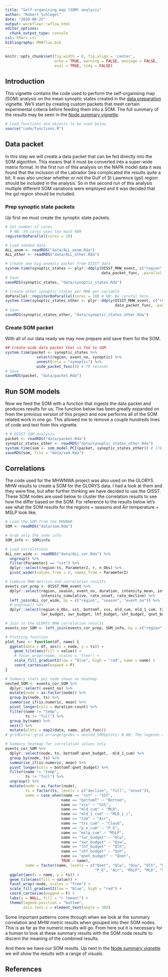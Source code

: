 ```yaml
---
title: "Self-organising map (SOM) analysis"
author: "Robert Schlegel"
date: "2020-08-25"
output: workflowr::wflow_html
editor_options:
  chunk_output_type: console
csl: FMars.csl
bibliography: MHWflux.bib
---
```


```r
knitr::opts_chunk$set(fig.width = 8, fig.align = 'center',
                      echo = TRUE, warning = FALSE, message = FALSE, 
                      eval = TRUE, tidy = FALSE)
```

## Introduction

This vignette contains the code used to perform the self-organising map (SOM) analysis on the mean synoptic states created in the [data preparation](https://robwschlegel.github.io/MHWflux/data-prep.html) vignette. We'll start by creating custom packets that meet certain experimental criteria before feeding them into a SOM. The full summary of the results may be seen in the [Node summary vignette](https://robwschlegel.github.io/MHWflux/node-summary.html).

```r
# Load functions and objects to be used below
source("code/functions.R")
```

## Data packet

In this step we will create a data packet that can be fed directly into the SOM algorithm. This means that it must be converted into a super-wide matrix format. In the first run of this analysis on the NAPA model data it was found that the inclusion of the Labrador Sea complicated the results quite a bit. It was also unclear whether or not the Gulf of St Lawrence (gsl) region should be included in the analysis. So in the second run of this analysis multiple different SOM variations were employed and it was decided that the gsl region should be included.

### Prep synoptic state packets

Up first we must create the synoptic state packets.

```r
# Set number of cores
  # NB: 50 cores uses too much RAM
registerDoParallel(cores = 20)

# Load needed data
ALL_anom <- readRDS("data/ALL_anom.Rda")
ALL_other <- readRDS("data/ALL_other.Rda")

# Create one big anomaly packet from OISST data
system.time(synoptic_states <- plyr::ddply(OISST_MHW_event, c("region", "event_no"),
                                           data_packet_func, .parallel = T, df = ALL_anom)) # 129 seconds
# Save
saveRDS(synoptic_states, "data/synoptic_states.Rda")

# Create other synoptic states per MHW per variable
doParallel::registerDoParallel(cores = 10) # NB: Be careful here...
system.time(synoptic_states_other <- plyr::ddply(OISST_MHW_event, c("region", "event_no"),
                                                 data_packet_func, .parallel = T, df = ALL_other)) # 212 seconds
# Save
saveRDS(synoptic_states_other, "data/synoptic_states_other.Rda")
```

### Create SOM packet

With all of our data ready we may now prepare and save them for the SOM.

```r
## Create wide data packet that is fed to SOM
system.time(packet <- synoptic_states %>%
              select(region, event_no, synoptic) %>%
              unnest(cols = "synoptic") %>%
              wide_packet_func()) # 79 seconds
# Save
saveRDS(packet, "data/packet.Rda")
```

## Run SOM models

Now we feed the SOM with a function that ingests the data packet and produces results for us. The function below has been greatly expanded on from the previous version of this project and now performs all of the SOM related work in one go. This allowed me to remove a couple hundreds lines of code and text from this vignette.

```r
# # OISST SOM analysis
packet <- readRDS("data/packet.Rda")
synoptic_states_other <- readRDS("data/synoptic_states_other.Rda")
system.time(som <- som_model_PCI(packet, synoptic_states_other)) # 176 seconds
saveRDS(som, file = "data/som.Rda")
```

## Correlations

The code used for the MHWNWA project was also used on the GLORYS MHW results to create a SOM for the GLORYS data. I had a look at them and they were fine, but after further thinking we have decided to use the OISST. These SOM nodes are used below to cluster the correlation results to see how the differ based on the SOM. For reference to the results below let's see what the SOM results for the regions + seasons and Air temperature + MSLP look like.

```r
# Load the SOM from the MHWNWA
SOM <- readRDS("data/som.Rda")

# Grab only the node info
SOM_info <- SOM$info

# Load correlations
ALL_cor_wide <- readRDS("data/ALL_cor.Rda") %>% 
  ungroup() %>% 
  filter(Parameter1 == "sst") %>% 
  dplyr::select(region:ts, Parameter2, r, n_Obs) %>% 
  pivot_wider(values_from = r, names_from = Parameter2)

# Combine MHW metrics and correlation results
events_cor_prep <- OISST_MHW_event %>% 
  dplyr::select(region, season, event_no, duration, intensity_mean, intensity_max, 
                intensity_cumulative, rate_onset, rate_decline) %>% 
  left_join(ALL_cor_wide, by = c("region", "season", "event_no")) %>% 
  # ungroup() %>% 
  dplyr::select(region:n_Obs, sst, bottomT, sss, mld_cum, mld_1_cum, t2m, tcc_cum, p_e_cum, mslp_cum,
                lwr_budget, swr_budget, lhf_budget, shf_budget, qnet_budget)

# Join to the GLORYS MHW correlation results
events_cor_SOM <- left_join(events_cor_prep, SOM_info, by = c("region", "event_no"))

# Plotting function
plot_func <- function(df, name) {
  ggplot(data = df, aes(x = node, y = ts)) +
    geom_tile(aes(fill = value)) +
    # facet_wrap(~name, scales = "free") +
    scale_fill_gradient2(low = "blue", high = "red", name = name) +
    coord_cartesian(expand = F)
}

# Summary stats per node shown as heatmap
nested_SOM <- events_cor_SOM %>% 
  dplyr::select(-event_no) %>% 
  mutate(node = as.factor(node)) %>% 
  group_by(node, ts) %>% 
  summarise_if(is.numeric, mean) %>% 
  pivot_longer(cols = duration:count) %>%
  filter(name != "temp",
         ts != "full") %>%
  group_by(name) %>% 
  nest() %>% 
  mutate(plots = map2(data, name, plot_func)) 
# gridExtra::grid.arrange(grobs = nested_SOM$plots) # NB: The legends are too large for HTML

# Summary heatmap for correlation values only
events_cor_SOM %>% 
  dplyr::select(node, ts, bottomT:qnet_budget, -mld_1_cum) %>% 
  group_by(node, ts) %>% 
  summarise_if(is.numeric, mean) %>% 
  pivot_longer(cols = bottomT:qnet_budget) %>%
  filter(name != "temp",
         ts != "full") %>%
  ungroup() %>% 
  mutate(node = as.factor(node),
         ts = factor(ts, levels = c("decline", "full", "onset")),
         name = case_when(name == "sst" ~ "SST",
                         name == "bottomT" ~ "Bottom",
                         name == "sss" ~ "SSS",
                         name == "mld_cum" ~ "MLD",
                         name == "mld_1_cum" ~ "MLD_1_c",
                         name == "t2m" ~ "Air",
                         name == "tcc_cum" ~ "Cloud",
                         name == "p_e_cum" ~ "P_E",
                         name == "mslp_cum" ~ "MSLP",
                         name == "lwr_budget" ~ "Qlw",
                         name == "swr_budget" ~ "Qsw",
                         name == "lhf_budget" ~ "Qlh",
                         name == "shf_budget" ~ "Qsh",
                         name == "qnet_budget" ~ "Qnet",
                         TRUE ~ name),
         name = factor(name, levels = c("Qnet", "Qlw", "Qsw", "Qlh", "Qsh", "Cloud", 
                                        "P_E", "Air", "MSLP", "MLD", "SSS", "Bottom"))) %>% 
  ggplot(aes(x = name, y = ts)) +
  geom_tile(aes(fill = value)) +
  facet_wrap(~node, scales = "free") +
  scale_fill_gradient2(low = "blue", high = "red") +
  coord_cartesian(expand = F) +
  labs(y = NULL, fill = "r (mean)") +
  theme(legend.position = "bottom",
        axis.text.x = element_text(angle = 30))
```

Some important patterns come through when we look at the summary correlation and MHW metric results when grouped into their SOM nodes. This is as far as the numeric results will go. From here out it is necessary for a human to look at these summary results with the SOM node results to discern the meaning of the combined results.

And there we have our SOM results. Up next in the [Node summary vignette](https://robwschlegel.github.io/MHWflux/node-summary.html) we will show the results with a range of visuals.

## References

